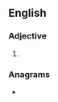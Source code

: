 ==English==

===Adjective===
{{head|en|comparative adjective}}

# {{en-comparative of|costly}}

===Anagrams===
* {{anagrams|en|a=ceilorst|citolers|cloister|cloistre|coistrel|cortiles|creolist|sterolic}}